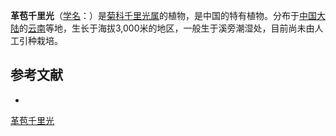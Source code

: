 {{Speciesbox
| name = 革苞千里光
| status = 
| status_system = 
| image =
| genus = Senecio
| species = coriaceisquamus
| authority = Chang
}}

'''革苞千里光'''（[[学名|学名]]：{{lang|la|''Senecio coriaceisquamus''}}）是[[菊科|菊科]][[千里光属|千里光属]]的植物，是中国的特有植物。分布于[[中国大陆|中国大陆]]的[[云南|云南]]等地，生长于海拔3,000米的地区，一般生于溪旁潮湿处，目前尚未由人工引种栽培。

== 参考文献 ==
<div class="references-small">
* {{cite web| url =http://www.bioinfo.cn/db05/KmzwSpecies.php?action=view&id=5491| title =革苞千里光| work =《中国高等植物数据库全库》| publisher =中国科学院微生物研究所| author =昆明植物研究所| accessdate =2009-02-25| deadurl =yes| archiveurl =https://web.archive.org/web/20160305065107/http://www.bioinfo.cn/db05/KmzwSpecies.php?action=view&id=5491| archivedate =2016-03-05}}
</div>
{{Taxonbar|from=Q15231849}}

[[Category:千里光属|革苞千里光]]


{{植物小作品}}